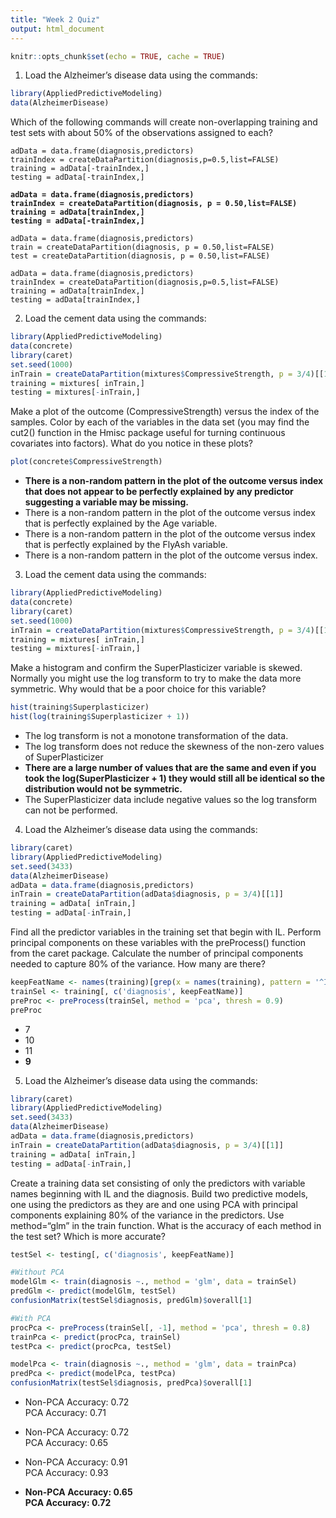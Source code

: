 ```yaml
---
title: "Week 2 Quiz"
output: html_document
---
```


```r
knitr::opts_chunk$set(echo = TRUE, cache = TRUE)
```

1. Load the Alzheimer's disease data using the commands:
```r
library(AppliedPredictiveModeling)
data(AlzheimerDisease)
```

Which of the following commands will create non-overlapping training and test sets with about 50% of the observations assigned to each?

```
adData = data.frame(diagnosis,predictors)
trainIndex = createDataPartition(diagnosis,p=0.5,list=FALSE)
training = adData[-trainIndex,]
testing = adData[-trainIndex,]
```

**`adData = data.frame(diagnosis,predictors)`**  
**`trainIndex = createDataPartition(diagnosis, p = 0.50,list=FALSE)`**  
**`training = adData[trainIndex,]`**  
**`testing = adData[-trainIndex,]`**  

```
adData = data.frame(diagnosis,predictors)
train = createDataPartition(diagnosis, p = 0.50,list=FALSE)
test = createDataPartition(diagnosis, p = 0.50,list=FALSE)
```

```
adData = data.frame(diagnosis,predictors)
trainIndex = createDataPartition(diagnosis,p=0.5,list=FALSE)
training = adData[trainIndex,]
testing = adData[trainIndex,]
```

2. Load the cement data using the commands:
```r
library(AppliedPredictiveModeling)
data(concrete)
library(caret)
set.seed(1000)
inTrain = createDataPartition(mixtures$CompressiveStrength, p = 3/4)[[1]]
training = mixtures[ inTrain,]
testing = mixtures[-inTrain,]
```

Make a plot of the outcome (CompressiveStrength) versus the index of the samples. Color by each of the variables in the data set (you may find the cut2() function in the Hmisc package useful for turning continuous covariates into factors). What do you notice in these plots?

```r
plot(concrete$CompressiveStrength)
```

  - **There is a non-random pattern in the plot of the outcome versus index that does not appear to be perfectly explained by any predictor suggesting a variable may be missing.**
  - There is a non-random pattern in the plot of the outcome versus index that is perfectly explained by the Age variable.
  - There is a non-random pattern in the plot of the outcome versus index that is perfectly explained by the FlyAsh variable.
  - There is a non-random pattern in the plot of the outcome versus index.

3. Load the cement data using the commands:
```r
library(AppliedPredictiveModeling)
data(concrete)
library(caret)
set.seed(1000)
inTrain = createDataPartition(mixtures$CompressiveStrength, p = 3/4)[[1]]
training = mixtures[ inTrain,]
testing = mixtures[-inTrain,]
```

Make a histogram and confirm the SuperPlasticizer variable is skewed. Normally you might use the log transform to try to make the data more symmetric. Why would that be a poor choice for this variable?

```r
hist(training$Superplasticizer)
hist(log(training$Superplasticizer + 1))
```

  - The log transform is not a monotone transformation of the data.
  - The log transform does not reduce the skewness of the non-zero values of SuperPlasticizer
  - **There are a large number of values that are the same and even if you took the log(SuperPlasticizer + 1) they would still all be identical so the distribution would not be symmetric.**
  - The SuperPlasticizer data include negative values so the log transform can not be performed.

4. Load the Alzheimer's disease data using the commands:
```r
library(caret)
library(AppliedPredictiveModeling)
set.seed(3433)
data(AlzheimerDisease)
adData = data.frame(diagnosis,predictors)
inTrain = createDataPartition(adData$diagnosis, p = 3/4)[[1]]
training = adData[ inTrain,]
testing = adData[-inTrain,]
```

Find all the predictor variables in the training set that begin with IL. Perform principal components on these variables with the preProcess() function from the caret package. Calculate the number of principal components needed to capture 80% of the variance. How many are there?

```r
keepFeatName <- names(training)[grep(x = names(training), pattern = '^IL')]
trainSel <- training[, c('diagnosis', keepFeatName)]
preProc <- preProcess(trainSel, method = 'pca', thresh = 0.9)
preProc
```

  - 7
  - 10
  - 11
  - **9**

5. Load the Alzheimer's disease data using the commands:
```r
library(caret)
library(AppliedPredictiveModeling)
set.seed(3433)
data(AlzheimerDisease)
adData = data.frame(diagnosis,predictors)
inTrain = createDataPartition(adData$diagnosis, p = 3/4)[[1]]
training = adData[ inTrain,]
testing = adData[-inTrain,]
```

Create a training data set consisting of only the predictors with variable names beginning with IL and the diagnosis. Build two predictive models, one using the predictors as they are and one using PCA with principal components explaining 80% of the variance in the predictors. Use method="glm" in the train function. What is the accuracy of each method in the test set? Which is more accurate?

```r
testSel <- testing[, c('diagnosis', keepFeatName)]

#Without PCA
modelGlm <- train(diagnosis ~., method = 'glm', data = trainSel)
predGlm <- predict(modelGlm, testSel)
confusionMatrix(testSel$diagnosis, predGlm)$overall[1]

#With PCA
procPca <- preProcess(trainSel[, -1], method = 'pca', thresh = 0.8)
trainPca <- predict(procPca, trainSel)
testPca <- predict(procPca, testSel)

modelPca <- train(diagnosis ~., method = 'glm', data = trainPca)
predPca <- predict(modelPca, testPca)
confusionMatrix(testSel$diagnosis, predPca)$overall[1]
```

  - Non-PCA Accuracy: 0.72  
    PCA Accuracy: 0.71

  - Non-PCA Accuracy: 0.72  
    PCA Accuracy: 0.65

  - Non-PCA Accuracy: 0.91  
    PCA Accuracy: 0.93

  - **Non-PCA Accuracy: 0.65**  
    **PCA Accuracy: 0.72**